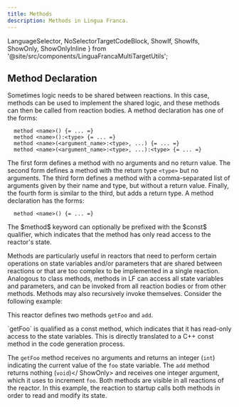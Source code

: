 ```yaml
---
title: Methods
description: Methods in Lingua Franca.
---
```


  LanguageSelector,
  NoSelectorTargetCodeBlock,
  ShowIf, ShowIfs, ShowOnly,
  ShowOnlyInline
} from '@site/src/components/LinguaFrancaMultiTargetUtils';

## Method Declaration

<LanguageSelector c cpp py />


<ShowIfs>
<ShowIf c cpp>
Sometimes logic needs to be shared between reactions. In this case, methods can be used to implement the shared logic, and these methods can then be called from reaction bodies. A method declaration has one of the forms:

```lf
  method <name>() {= ... =}
  method <name>():<type> {= ... =}
  method <name>(<argument_name>:<type>, ...) {= ... =}
  method <name>(<argument_name>:<type>, ...):<type> {= ... =}
```

The first form defines a method with no arguments and no return value. The second form defines a method with the return type `<type>` but no arguments. The third form defines a method with a comma-separated list of arguments given by their name and type, but without a return value. Finally, the fourth form is similar to the third, but adds a return type.
</ShowIf>
<ShowIf py>
A method declaration has the forms:

```lf
  method <name>() {= ... =}
```
</ShowIf>
</ShowIfs>

<ShowOnly cpp>
The $method$ keyword can optionally be prefixed with the $const$ qualifier, which indicates that the method has only read access to the reactor's state.
</ShowOnly>

Methods are particularly useful in reactors that need to perform certain operations on state variables and/or parameters that are shared between reactions or that are too complex to be implemented in a single reaction. Analogous to class methods, methods in LF can access all state variables and parameters, and can be invoked from all reaction bodies or from other methods. Methods may also recursively invoke themselves. Consider the following example:


<NoSelectorTargetCodeBlock c={C_Methods} cpp={Cpp_Methods} py={Py_Methods} lf />

This reactor defines two methods `getFoo` and `add`.

<ShowOnly cpp>
`getFoo` is qualified as a const method, which indicates that it has read-only
access to the state variables. This is directly translated to a C++ const method
in the code generation process.
</ShowOnly>

The `getFoo` method receives no arguments and returns an integer (`int`)
indicating the current value of the `foo` state variable. The `add` method
returns nothing <ShowOnly c cpp inline>(`void`)</ ShowOnly> and receives one integer argument, which it uses to increment `foo`. Both
methods are visible in all reactions of the reactor. In this example, the
reaction to startup calls both methods in order to read and modify its state.
